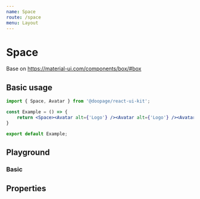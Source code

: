 ```yaml
---
name: Space
route: /space
menu: Layout
---
```






# Space
Base on https://material-ui.com/components/box/#box

## Basic usage

```jsx
import { Space, Avatar } from '@doopage/react-ui-kit';

const Example = () => {
    return <Space><Avatar alt={'Logo'} /><Avatar alt={'Logo'} /><Avatar alt={'Logo'} /></Space>;
}

export default Example;
```

## Playground

### Basic
<Playground>
  <Space>
    <Avatar src={doopageLogo} alt={'Logo'} />
    <Avatar alt={'Logo'} />
  </Space>
</Playground>

## Properties

<Props of={Space} table/>


